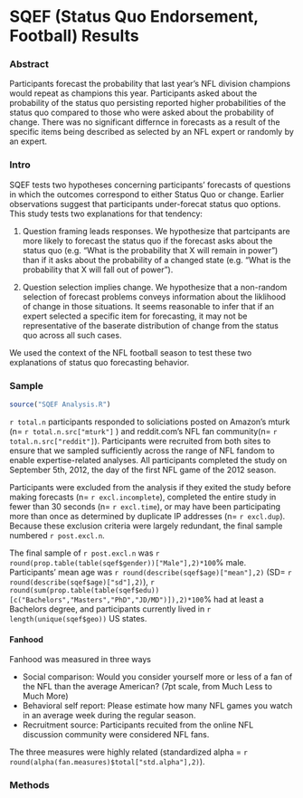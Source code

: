 SQEF (Status Quo Endorsement, Football) Results
========================================================

### Abstract
Participants forecast the probability that last year's NFL division champions would repeat as champions this year.  Participants asked about the probability of the status quo persisting reported higher probabilities of the status quo compared to those who were asked about the probability of change.  There was no significant differnce in forecasts as a result of the specific items being described as selected by an NFL expert or randomly by an expert.

### Intro

SQEF tests two hypotheses concerning participants' forecasts of questions in which the outcomes correspond to either Status Quo or change.  Earlier observations suggest that participants under-forecat status quo options.  This study tests two explanations for that tendency:

1. Question framing leads responses.  We hypothesize that partcipants are more likely to forecast the status quo if the forecast asks about the status quo (e.g. "What is the probability that X will remain in power") than if it asks about the probability of a changed state (e.g. "What is the probability that X will fall out of power").

2. Question selection implies change.  We hypothesize that a non-random selection of forecast problems conveys information about the liklihood of change in those situations.  It seems reasonable to infer that if an expert selected a specific item for forecasting, it may not be representative of the baserate distribution of change from the status quo across all such cases.

We used the context of the NFL football season to test these two explanations of status quo forecasting behavior.

### Sample
``` r
source("SQEF Analysis.R")
```

`r total.n` participants responded to soliciations posted on Amazon's mturk (n= `r total.n.src["mturk"]` ) and reddit.com's NFL fan community(n= `r total.n.src["reddit"]`).  Participants were recruited from both sites to ensure that we sampled sufficiently across the range of NFL fandom to enable expertise-related analyses.  All participants completed the study on September 5th, 2012, the day of the first NFL game of the 2012 season.

Participants were excluded from the analysis if they exited the study before making forecasts (n= `r excl.incomplete`), completed the entire study in fewer than 30 seconds (n= `r excl.time`), or may have been participating more than once as determined by duplicate IP addresses (n= `r excl.dup`).  Because these exclusion criteria were largely redundant, the final sample numbered `r post.excl.n`. 

The final sample of `r post.excl.n` was `r round(prop.table(table(sqef$gender))["Male"],2)*100`% male.  Participants' mean age was `r round(describe(sqef$age)["mean"],2)` (SD= `r round(describe(sqef$age)["sd"],2)`), `r round(sum(prop.table(table(sqef$edu))[c("Bachelors","Masters","PhD","JD/MD")]),2)*100`% had at least a Bachelors degree, and participants currently lived in `r length(unique(sqef$geo))` US states.

#### Fanhood
Fanhood was measured in three ways

* Social comparison: Would you consider yourself more or less of a fan of the NFL than the average American? (7pt scale, from Much Less to Much More)
* Behavioral self report: Please estimate how many NFL games you watch in an average week during the regular season.
* Recruitment source: Participants recuited from the online NFL discussion community were considered NFL fans.

The three measures were highly related (standardized alpha = `r round(alpha(fan.measures)$total["std.alpha"],2)`).


### Methods








